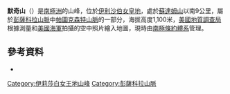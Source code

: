 {{coord|84|38|S|65|25|W|display=title}}

'''默奇山'''（{{lang-en|Mount Murch}}）是[[南極洲|南極洲]]的山峰，位於[[伊利沙伯女皇地|伊利沙伯女皇地]]，處於[[蘇達姆山|蘇達姆山]]以南9公里，屬於[[彭薩科拉山脈|彭薩科拉山脈]]中[[帕圖克森特山脈|帕圖克森特山脈]]的一部分，海拔高度1,100米，[[美國地質調查局|美國地質調查局]]根據測量和[[美國海軍|美國海軍]]拍攝的空中照片繪入地圖，現時由[[南極條約體系|南極條約體系]]管理。

==參考資料==
*{{usgs-gazetteer}}

{{DEFAULTSORT:Mount Murch}}
[[Category:伊莉莎白女王地山峰|Category:伊莉莎白女王地山峰]]
[[Category:彭薩科拉山脈|Category:彭薩科拉山脈]]


{{QueenElizabethLand-geo-stub}}